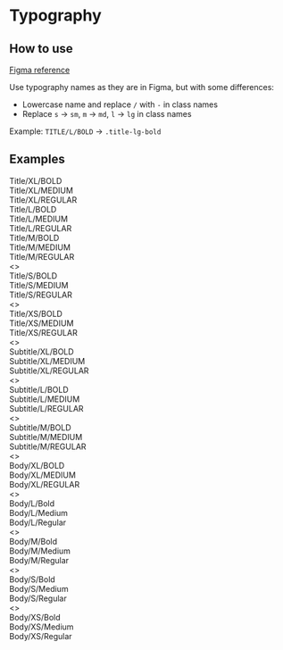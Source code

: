 
<Meta title="Typography" />

# Typography

## How to use

[Figma reference](https://ant.design/components/typography/)

Use typography names as they are in Figma, but with some differences:

- Lowercase name and replace `/` with `-` in class names
- Replace `s` -> `sm`, `m` -> `md`, `l` -> `lg` in class names

Example: `TITLE/L/BOLD` -> `.title-lg-bold`

## Examples

<div className="sb-unstyled grid min-w-[1000px] grid-cols-3 gap-2">
  <div className="col-span-3 flex flex-col gap-2">
    <div className="title-xl-bold">Title/XL/BOLD</div>
    <div className="title-xl-medium">Title/XL/MEDIUM</div>
    <div className="title-xl-regular">Title/XL/REGULAR</div>
  </div>
  <div className="col-span-3 flex flex-col gap-2">
    <div className="title-lg-bold">Title/L/BOLD</div>
    <div className="title-lg-medium">Title/L/MEDIUM</div>
    <div className="title-lg-regular">Title/L/REGULAR</div>
  </div>
  <div className="col-span-3 flex flex-col gap-2">
    <div className="title-md-bold">Title/M/BOLD</div>
    <div className="title-md-medium">Title/M/MEDIUM</div>
    <div className="title-md-regular">Title/M/REGULAR</div>
  </div>
  <>
    <div className="title-sm-bold">Title/S/BOLD</div>
    <div className="title-sm-medium">Title/S/MEDIUM</div>
    <div className="title-sm-regular">Title/S/REGULAR</div>
  </>
  <>
    <div className="title-xs-bold">Title/XS/BOLD</div>
    <div className="title-xs-medium">Title/XS/MEDIUM</div>
    <div className="title-xs-regular">Title/XS/REGULAR</div>
  </>
</div>

<div className="sb-unstyled mt-16 grid min-w-[1000px] grid-cols-3 gap-2">
  <>
    <div className="subtitle-xl-bold">Subtitle/XL/BOLD</div>
    <div className="subtitle-xl-medium">Subtitle/XL/MEDIUM</div>
    <div className="subtitle-xl-regular">Subtitle/XL/REGULAR</div>
  </>
  <>
    <div className="subtitle-lg-bold">Subtitle/L/BOLD</div>
    <div className="subtitle-lg-medium">Subtitle/L/MEDIUM</div>
    <div className="subtitle-lg-regular">Subtitle/L/REGULAR</div>
  </>
  <>
    <div className="subtitle-md-bold">Subtitle/M/BOLD</div>
    <div className="subtitle-md-medium">Subtitle/M/MEDIUM</div>
    <div className="subtitle-md-regular">Subtitle/M/REGULAR</div>
  </>
</div>

<div className="sb-unstyled mt-16 grid min-w-[1000px] grid-cols-3 gap-2">
  <>
    <div className="body-xl-bold">Body/XL/BOLD</div>
    <div className="body-xl-medium">Body/XL/MEDIUM</div>
    <div className="body-xl-regular">Body/XL/REGULAR</div>
  </>
  <>
    <div className="body-lg-bold">Body/L/Bold</div>
    <div className="body-lg-medium">Body/L/Medium</div>
    <div className="body-lg-regular">Body/L/Regular</div>
  </>
  <>
    <div className="body-md-bold">Body/M/Bold</div>
    <div className="body-md-medium">Body/M/Medium</div>
    <div className="body-md-regular">Body/M/Regular</div>
  </>
  <>
    <div className="body-sm-bold">Body/S/Bold</div>
    <div className="body-sm-medium">Body/S/Medium</div>
    <div className="body-sm-regular">Body/S/Regular</div>
  </>
  <>
    <div className="body-xs-bold">Body/XS/Bold</div>
    <div className="body-xs-medium">Body/XS/Medium</div>
    <div className="body-xs-regular">Body/XS/Regular</div>
  </>
</div>
